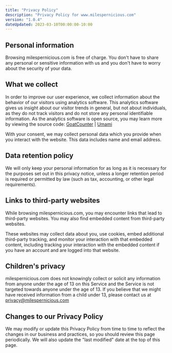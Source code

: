 ```yaml
---
title: "Privacy Policy"
description: "Privacy Policy for www.milespernicious.com"
version: "1.0.4"
dateUpdated: 2023-03-10T00:00:00-10:00
---
```


## Personal information

Browsing milespernicious.com is free of charge. You don't have to share any personal or sensitive information with us and you don't have to worry about the security of your data.

## What we collect

In order to improve our user experience, we collect information about the behavior of our visitors using analytics software.  This analytics software gives us insight about our visitor trends in general, but not about individuals, as they do not track visitors and do not store any personal identifiable information. As the analytics software is open source, you may learn more by viewing the source code: [GoatCounter](https://github.com/arp242/goatcounter) | [Umami](https://github.com/umami-software/umami)

With your consent, we may collect personal data which you provide when you interact with the website. This data includes name and email address.

## Data retention policy

We will only keep your personal information for as long as it is necessary for the purposes set out in this privacy notice, unless a longer retention period is required or permitted by law (such as tax, accounting, or other legal requirements).

## Links to third-party websites

While browsing milespernicious.com, you may encounter links that lead to third-party websites.  You may also find embedded content from third-party websites.

These websites may collect data about you, use cookies, embed additional third-party tracking, and monitor your interaction with that embedded content, including tracking your interaction with the embedded content if you have an account and are logged into that website.

## Children's privacy

milespernicious.com does not knowingly collect or solicit any information from anyone under the age of 13 on this Service and the Service is not targeted towards anyone under the age of 13. If you believe that we might have received information from a child under 13, please contact us at privacy@milespernicious.com

## Changes to our Privacy Policy

We may modify or update this Privacy Policy from time to time to reflect the changes in our business and practices, so you should review this page periodically. We will also update the "last modified" date at the top of this page.
